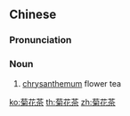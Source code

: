 ==Chinese==
{{zh-forms|type=21}}

===Pronunciation===
{{zh-pron
|m=júhuā chá
|c=guk1 faa1 caa4
|cat=n
}}

===Noun===
{{zh-noun}}

# [[chrysanthemum]] flower tea

{{zh-cat|Tea}}

[[ko:菊花茶]]
[[th:菊花茶]]
[[zh:菊花茶]]
